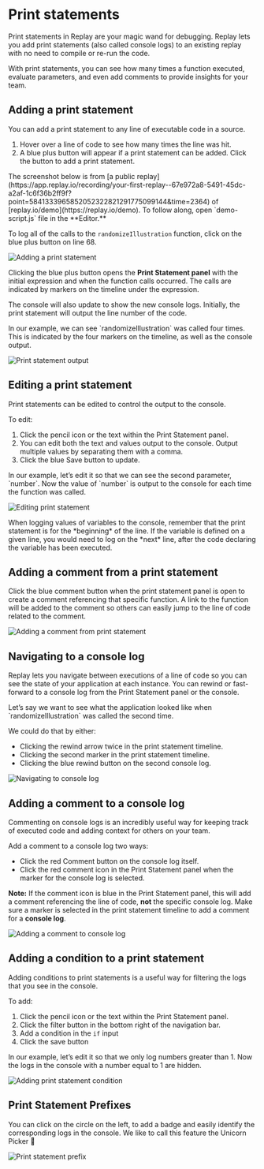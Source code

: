
# Print statements

Print statements in Replay are your magic wand for debugging. Replay lets you add print statements (also called console logs) to an existing replay with no need to compile or re-run the code. 

With print statements, you can see how many times a function executed, evaluate parameters, and even add comments to provide insights for your team.

<LoomVideo src="https://www.loom.com/embed/f7161a6e7ed54f71b542f635717d9253?sid=77f93532-58ab-44a7-afa7-81bb32aa40ab" />

## Adding a print statement

You can add a print statement to any line of executable code in a source. 

1. Hover over a line of code to see how many times the line was hit. 
2. A blue plus button will appear if a print statement can be added. Click the button to add a print statement.

<Callout type="info" emoji="💡">
The screenshot below is from [a public replay](https://app.replay.io/recording/your-first-replay--67e972a8-5491-45dc-a2af-1c6f36b2ff9f?point=5841333965852052322821291775099144&time=2364) of [replay.io/demo](https://replay.io/demo). To follow along, open `demo-script.js` file in the **Editor.**

To log all of the calls to the `randomizeIllustration` function, click on the blue plus button on line 68.
</Callout>

![Adding a print statement](/media/referrence-guide/debugging/print-statements/adding-print-statement.png)

Clicking the blue plus button opens the **Print Statement panel** with the initial expression and when the function calls occurred. The calls are indicated by markers on the timeline under the expression.

The console will also update to show the new console logs. Initially, the print statement will output the line number of the code.

<Callout type="info" emoji="💡">
In our example, we can see `randomizeIllustration` was called four times. This is indicated by the four markers on the timeline, as well as the console output.
</Callout>

![Print statement output](/media/referrence-guide/debugging/print-statements/print-statement-output.png)

## Editing a print statement

Print statements can be edited to control the output to the console.

To edit:

1. Click the pencil icon or the text within the Print Statement panel. 
2. You can edit both the text and values output to the console. Output multiple values by separating them with a comma.
3. Click the blue Save button to update.

<Callout type="info" emoji="💡">
In our example, let’s edit it so that we can see the second parameter, `number`. Now the value of `number` is output to the console for each time the function was called.
</Callout>

![Editing print statement](/media/referrence-guide/debugging/print-statements/editing-print-statement.png)

<Callout type="info" emoji="🧠">
When logging values of variables to the console, remember that the print statement is for the *beginning* of the line. If the variable is defined on a given line, you would need to log on the *next* line, after the code declaring the variable has been executed.
</Callout>

## Adding a comment from a print statement

Click the blue comment button when the print statement panel is open to create a comment referencing that specific function. A link to the function will be added to the comment so others can easily jump to the line of code related to the comment.

![Adding a comment from print statement](/media/referrence-guide/debugging/print-statements/adding-comment-from-print-statement.png)

## Navigating to a console log

Replay lets you navigate between executions of a line of code so you can see the state of your application at each instance. You can rewind or fast-forward to a console log from the Print Statement panel or the console.

<Callout type="info" emoji="💡">
Let’s say we want to see what the application looked like when `randomizeIllustration` was called the second time.

We could do that by either:

- Clicking the rewind arrow twice in the print statement timeline.
- Clicking the second marker in the print statement timeline.
- Clicking the blue rewind button on the second console log.
</Callout>

![Navigating to console log](/media/referrence-guide/debugging/print-statements/navigating-to-console-log.png)

## Adding a comment to a console log

Commenting on console logs is an incredibly useful way for keeping track of executed code and adding context for others on your team.

Add a comment to a console log two ways:

- Click the red Comment button on the console log itself.
- Click the red comment icon in the Print Statement panel when the marker for the console log is selected.

**Note:** If the comment icon is blue in the Print Statement panel, this will add a comment referencing the line of code, **not** the specific console log. Make sure a marker is selected in the print statement timeline to add a comment for a **console log**.

![Adding a comment to console log](/media/referrence-guide/debugging/print-statements/adding-comment-to-console-log.png)

## Adding a condition to a print statement

Adding conditions to print statements is a useful way for filtering the logs that you see in the console.

To add:

1. Click the pencil icon or the text within the Print Statement panel. 
2. Click the filter button in the bottom right of the navigation bar.
3. Add a condition in the `if` input 
4. Click the save button

<Callout type="info" emoji="💡">
In our example, let’s edit it so that we only log numbers greater than 1. Now the logs in the console with a number equal to 1 are hidden.
</Callout>

![Adding print statement condition](/media/referrence-guide/debugging/print-statements/adding-print-statement-condition.png)

## Print Statement Prefixes

You can click on the circle on the left, to add a badge and easily identify the corresponding logs in the console. We like to call this feature the Unicorn Picker 🦄

![Print statement prefix](/media/referrence-guide/debugging/print-statements/print-statement-prefix.png)